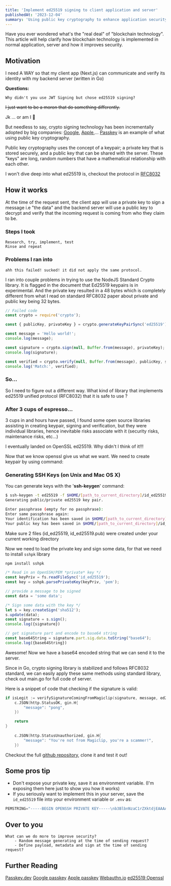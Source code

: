 ```yaml
---
title: 'Implement ed25519 signing to client application and server'
publishedAt: '2023-12-04'
summary: 'Using public key cryptography to enhance application security'
---
```


Have you ever wondered what's the "real deal" of "blockchain technology". This article will help clarify how blockchain technology is implemented in normal application, server and how it improves security.

## Motivation 
I need A WAY so that my client app (Next.js) can communicate and verify its identity with my backend server (written in Go)

**Questions:** 

	Why didn't you use JWT Signing but chose ed25519 signing?

~~I just want to be a moron that do something differently.~~

Jk ... or am I 🌝

But needless to say, crypto signing technology has been incrementally adopted by big companies: [Google](https://developers.google.com/identity/passkeys), [Apple](https://developer.apple.com/passkeys/),... [Passkey](https://passkeys.dev/) is an example of what using public key cryptography.

Public key cryptography uses the concept of a keypair; a private key that is stored securely, and a public key that can be shared with the server. These "keys" are long, random numbers that have a mathematical relationship with each other.

I won't dive deep into what ed25519 is, checkout the protocol in [RFC8032](https://datatracker.ietf.org/doc/html/rfc8032)

## How it works
At the time of the request sent, the client app will use a private key to sign a message i.e "the data" and the backend server will use a public key to decrypt and verify that the incoming request is coming from who they claim to be.

### Steps I took
	Research, try, implement, test
	Rinse and repeat

### Problems I ran into
	ahh this failed! sucked! it did not apply the same protocol.

I ran into couple problems in trying to use the NodeJS Standard Crypto library.  It is flagged in the document that Ed25519 keypairs is in experimental. And the private key resulted in a 48 bytes which is completely different from what I read on standard RFC8032 paper about private and public key being 32 bytes.

```js
// Failed code
const crypto = require('crypto');

const { publicKey, privateKey } = crypto.generateKeyPairSync('ed25519');

const message = 'Hello world!';
console.log(message);

const signature = crypto.sign(null, Buffer.from(message), privateKey);
console.log(signature);

const verified = crypto.verify(null, Buffer.from(message), publicKey, signature)
console.log('Match:', verified);
```
### So...
So I need to figure out a different way. What kind of library that implements ed25519 unified protocol (RFC8032) that it is safe to use ?

### After 3 cups of espresso...
3 cups in and hours have passed, I found some open source libraries assisting in creating keypair, signing and verification, but they were individual libraries, hence inevitable risks associate with it (security risks, maintenance risks, etc...)

I eventually landed on OpenSSL ed25519. Why didn't I think of it!!!

Now that we know openssl give us what we want. We need to create keypair by using command:
### Generating SSH Keys (on Unix and Mac OS X)

You can generate keys with the '**ssh-keygen**' command:

```bash
$ ssh-keygen -t ed25519 -f $HOME/[path_to_current_directory]/id_ed25519
Generating public/private ed25519 key pair.

Enter passphrase (empty for no passphrase):  
Enter same passphrase again:  
Your identification has been saved in $HOME/[path_to_current_directory]/id_ed25519.
Your public key has been saved in $HOME/[path_to_current_directory]/id_ed25519.pub
```

Make sure 2 files (id_ed25519, id_ed25519.pub) were created under your current working directory

Now we need to load the private key and sign some data, for that we need to install `sshpk` library

```bash
npm install sshpk
```


```js
/* Read in an OpenSSH/PEM *private* key */
const keyPriv = fs.readFileSync('id_ed25519');
const key = sshpk.parsePrivateKey(keyPriv, 'pem');

// provide a message to be signed
const data = 'some data';

/* Sign some data with the key */
let s = key.createSign('sha512');
s.update(data);
const signature = s.sign();
console.log({signature})

// get signature part and encode to base64 string
const base64String = signature.part.sig.data.toString("base64");
console.log({base64String})
```

Awesome! Now we have a base64 encoded string that we can send it to the server.

Since in Go, crypto signing library is stabilized and follows RFC8032 standard, we can easily apply these same methods using standard library, check out main.go for full code of server.

Here is a snippet of code that checking if the signature is valid:

```go
if isLegit := verifySignatureComingFromMagiclip(signature, message, ed25519Pubkey); isLegit {
	c.JSON(http.StatusOK, gin.H{
        "message": "pong",
    })

    return 
} 
    
    c.JSON(http.StatusUnauthorized, gin.H{
        "message": "You're not from Magiclip, you're a scammer!",
    })
```


Checkout the full [github repository](github.com), clone it and test it out!

## Some pros tip
- Don't expose your private key, save it as environment variable. (I'm exposing them here just to show you how it works)
- If you seriously want to implement this in your server, save the `id_ed25519` file into your environment variable or `.env` as:
```js
PEMSTRING="-----BEGIN OPENSSH PRIVATE KEY-----\nb3BlbnNzaC1rZXktdjEAAAAABG5vbmUAAAAEbm9uZQAAAAAAAAABAAAAMwAAAAtzc2gtZW\nQyNTUxOQAAACCy+6sL7di1OFo/bvc1E9SxifllEFHG/Mmk5MktQidYgAAAAKh6eyERensh\nEQAAAAtzc2gtZWQyNTUxOQAAACCy+6sL7di1OFo/bvc1E9SxifllEFHG/Mmk5MktQidYgA\nAAAECatz/nLLmyJRN1Rk7ZZ4fbN8QqoBkrpuJvKPIBxBYpS7L7qwvt2LU4Wj9u9zUT1LGJ\n+WUQUcb8yaTkyS1CJ1iAAAAAJGhpZ2hmdW5jdGlvbmluZ19zb2Npb3BhdGhoaEBOaGlzLU\n1CUAE=\n-----END OPENSSH PRIVATE KEY-----"
```
## Over to you
	What can we do more to improve security? 
		- Random message generating at the time of sending request?
		- Define payload, metadata and sign at the time of sending request? 

## Further Reading
[Passkey.dev](https://passkeys.dev)
[Google passkey](https://developers.google.com/identity/passkeys)
[Apple passkey](https://developer.apple.com/passkeys/)
[Webauthn.io](https://webauthn.io/)
[ed25519 Openssl](https://www.openssl.org/docs/man1.1.1/man7/Ed25519.html)

